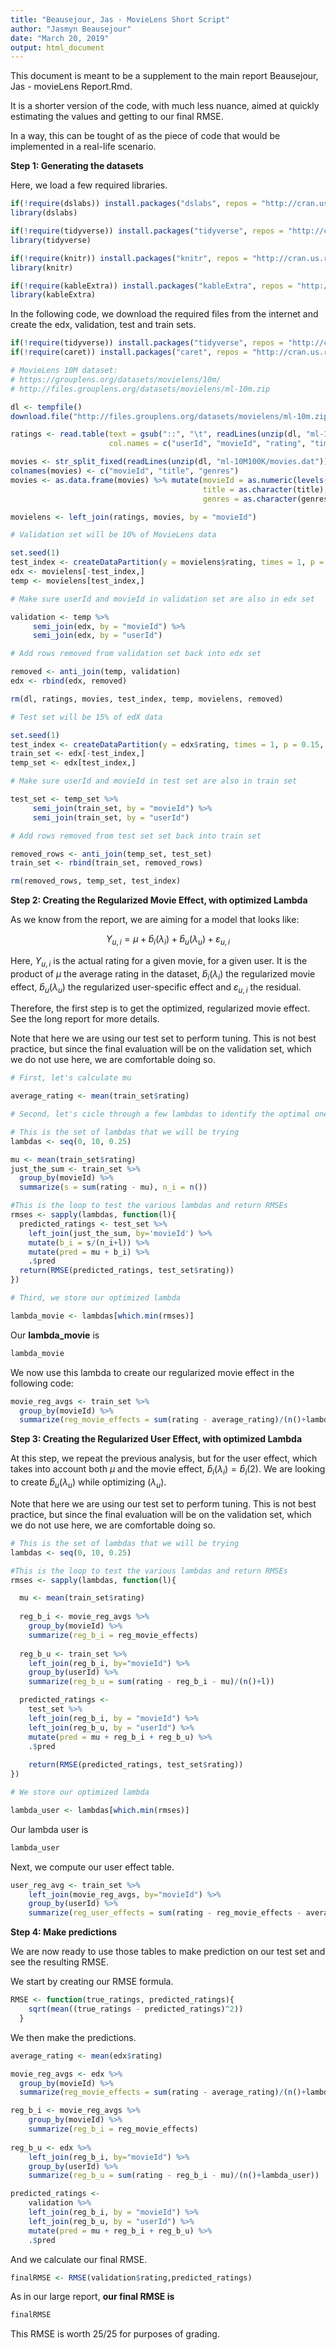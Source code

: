 ```yaml
---
title: "Beausejour, Jas - MovieLens Short Script"
author: "Jasmyn Beausejour"
date: "March 20, 2019"
output: html_document
---
```


This document is meant to be a supplement to the main report Beausejour, Jas - movieLens Report.Rmd.

It is a shorter version of the code, with much less nuance, aimed at quickly estimating the values and getting to our final RMSE.

In a way, this can be tought of as the piece of code that would be implemented in a real-life scenario.

**Step 1: Generating the datasets**

Here, we load a few required libraries.

```r
if(!require(dslabs)) install.packages("dslabs", repos = "http://cran.us.r-project.org")
library(dslabs)

if(!require(tidyverse)) install.packages("tidyverse", repos = "http://cran.us.r-project.org")
library(tidyverse)

if(!require(knitr)) install.packages("knitr", repos = "http://cran.us.r-project.org")
library(knitr)

if(!require(kableExtra)) install.packages("kableExtra", repos = "http://cran.us.r-project.org")
library(kableExtra)
```

In the following code, we download the required files from the internet and create the edx, validation, test and train sets.

```r
if(!require(tidyverse)) install.packages("tidyverse", repos = "http://cran.us.r-project.org")
if(!require(caret)) install.packages("caret", repos = "http://cran.us.r-project.org")

# MovieLens 10M dataset:
# https://grouplens.org/datasets/movielens/10m/
# http://files.grouplens.org/datasets/movielens/ml-10m.zip

dl <- tempfile()
download.file("http://files.grouplens.org/datasets/movielens/ml-10m.zip", dl)

ratings <- read.table(text = gsub("::", "\t", readLines(unzip(dl, "ml-10M100K/ratings.dat"))),
                      col.names = c("userId", "movieId", "rating", "timestamp"))

movies <- str_split_fixed(readLines(unzip(dl, "ml-10M100K/movies.dat")), "\\::", 3)
colnames(movies) <- c("movieId", "title", "genres")
movies <- as.data.frame(movies) %>% mutate(movieId = as.numeric(levels(movieId))[movieId],
                                           title = as.character(title),
                                           genres = as.character(genres))

movielens <- left_join(ratings, movies, by = "movieId")

# Validation set will be 10% of MovieLens data

set.seed(1)
test_index <- createDataPartition(y = movielens$rating, times = 1, p = 0.1, list = FALSE)
edx <- movielens[-test_index,]
temp <- movielens[test_index,]

# Make sure userId and movieId in validation set are also in edx set

validation <- temp %>% 
     semi_join(edx, by = "movieId") %>%
     semi_join(edx, by = "userId")

# Add rows removed from validation set back into edx set

removed <- anti_join(temp, validation)
edx <- rbind(edx, removed)

rm(dl, ratings, movies, test_index, temp, movielens, removed)

# Test set will be 15% of edX data

set.seed(1)
test_index <- createDataPartition(y = edx$rating, times = 1, p = 0.15, list = FALSE)
train_set <- edx[-test_index,]
temp_set <- edx[test_index,]

# Make sure userId and movieId in test set are also in train set

test_set <- temp_set %>% 
     semi_join(train_set, by = "movieId") %>%
     semi_join(train_set, by = "userId")

# Add rows removed from test set set back into train set

removed_rows <- anti_join(temp_set, test_set)
train_set <- rbind(train_set, removed_rows)

rm(removed_rows, temp_set, test_index)

```

**Step 2: Creating the Regularized Movie Effect, with optimized Lambda**

As we know from the report, we are aiming for a model that looks like:

$$
Y_{u,i} = \mu + \hat{b}_i(\lambda_i) + \hat{b}_u(\lambda_u) + \varepsilon_{u,i}
$$

Here, $Y_{u,i}$ is the actual rating for a given movie, for a given user.  It is the product of $\mu$ the average rating in the dataset, $\hat{b}_i(\lambda_i)$ the regularized movie effect, $\hat{b}_u(\lambda_u)$ the regularized user-specific effect and $\varepsilon_{u,i}$ the residual.

Therefore, the first step is to get the optimized, regularized movie effect. See the long report for more details.

Note that here we are using our test set to perform tuning. This is not best practice, but since the final evaluation will be on the validation set, which we do not use here, we are comfortable doing so.

```r
# First, let's calculate mu

average_rating <- mean(train_set$rating)

# Second, let's cicle through a few lambdas to identify the optimal one

# This is the set of lambdas that we will be trying
lambdas <- seq(0, 10, 0.25)

mu <- mean(train_set$rating)
just_the_sum <- train_set %>% 
  group_by(movieId) %>% 
  summarize(s = sum(rating - mu), n_i = n())

#This is the loop to test the various lambdas and return RMSEs
rmses <- sapply(lambdas, function(l){
  predicted_ratings <- test_set %>% 
    left_join(just_the_sum, by='movieId') %>% 
    mutate(b_i = s/(n_i+l)) %>%
    mutate(pred = mu + b_i) %>%
    .$pred
  return(RMSE(predicted_ratings, test_set$rating))
})

# Third, we store our optimized lambda

lambda_movie <- lambdas[which.min(rmses)]

```

Our **lambda_movie** is

```r
lambda_movie
```


We now use this lambda to create our regularized movie effect in the following code:

```r
movie_reg_avgs <- train_set %>% 
  group_by(movieId) %>% 
  summarize(reg_movie_effects = sum(rating - average_rating)/(n()+lambda_movie), n_i = n()) 
```

**Step 3: Creating the Regularized User Effect, with optimized Lambda**

At this step, we repeat the previous analysis, but for the user effect, which takes into account both $\mu$ and the movie effect, $\hat{b}_i(\lambda_i)=\hat{b}_i(2)$. We are looking to create $\hat{b}_u(\lambda_u)$ while optimizing $(\lambda_u)$.

Note that here we are using our test set to perform tuning. This is not best practice, but since the final evaluation will be on the validation set, which we do not use here, we are comfortable doing so.

```r
# This is the set of lambdas that we will be trying
lambdas <- seq(0, 10, 0.25)

#This is the loop to test the various lambdas and return RMSEs
rmses <- sapply(lambdas, function(l){

  mu <- mean(train_set$rating)
  
  reg_b_i <- movie_reg_avgs %>% 
    group_by(movieId) %>%
    summarize(reg_b_i = reg_movie_effects)
  
  reg_b_u <- train_set %>% 
    left_join(reg_b_i, by="movieId") %>%
    group_by(userId) %>%
    summarize(reg_b_u = sum(rating - reg_b_i - mu)/(n()+l))

  predicted_ratings <- 
    test_set %>% 
    left_join(reg_b_i, by = "movieId") %>%
    left_join(reg_b_u, by = "userId") %>%
    mutate(pred = mu + reg_b_i + reg_b_u) %>%
    .$pred
  
    return(RMSE(predicted_ratings, test_set$rating))
})

# We store our optimized lambda

lambda_user <- lambdas[which.min(rmses)]
```

Our lambda user is

```r
lambda_user
```


Next, we compute our user effect table.

```r
user_reg_avg <- train_set %>% 
    left_join(movie_reg_avgs, by="movieId") %>%
    group_by(userId) %>%
    summarize(reg_user_effects = sum(rating - reg_movie_effects - average_rating)/(n()+lambda_user))
```

**Step 4: Make predictions**

We are now ready to use those tables to make prediction on our test set and see the resulting RMSE.

We start by creating our RMSE formula.

```r
RMSE <- function(true_ratings, predicted_ratings){
    sqrt(mean((true_ratings - predicted_ratings)^2))
  }
```

We then make the predictions.

```r

average_rating <- mean(edx$rating)

movie_reg_avgs <- edx %>% 
  group_by(movieId) %>% 
  summarize(reg_movie_effects = sum(rating - average_rating)/(n()+lambda_movie), n_i = n()) 

reg_b_i <- movie_reg_avgs %>% 
    group_by(movieId) %>%
    summarize(reg_b_i = reg_movie_effects)
  
reg_b_u <- edx %>% 
    left_join(reg_b_i, by="movieId") %>%
    group_by(userId) %>%
    summarize(reg_b_u = sum(rating - reg_b_i - mu)/(n()+lambda_user))

predicted_ratings <- 
    validation %>% 
    left_join(reg_b_i, by = "movieId") %>%
    left_join(reg_b_u, by = "userId") %>%
    mutate(pred = mu + reg_b_i + reg_b_u) %>%
    .$pred
```

And we calculate our final RMSE.

```r
finalRMSE <- RMSE(validation$rating,predicted_ratings)
```

As in our large report, **our final RMSE is**

```r
finalRMSE
```
This RMSE is worth 25/25 for purposes of grading.
